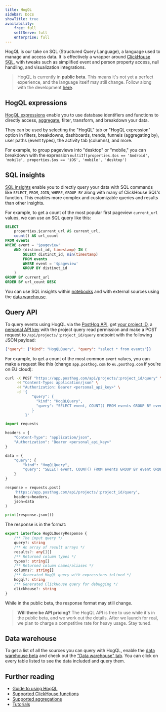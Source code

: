 ```yaml
---
title: HogQL
sidebar: Docs
showTitle: true
availability:
    free: full
    selfServe: full
    enterprise: full
---
```



HogQL is our take on SQL (Structured Query Language), a language used to manage and access data. It is effectively a wrapper around [ClickHouse SQL](https://clickhouse.com/docs/en/sql-reference), with tweaks such as simplified event and person property access, null handling, and visualization integrations.

> HogQL is currently in **public beta**. This means it's not yet a perfect experience, and the language itself may still change. Follow along with the development [here](https://github.com/PostHog/meta/issues/81).

## HogQL expressions

[HogQL expressions](/docs/hogql/expressions) enable you to use database identifiers and functions to directly access, [aggregate](/docs/hogql/aggregations), filter, transform, and breakdown your data.

They can be used by selecting the "HogQL" tab or "HogQL expression" option in filters, breakdowns, dashboards, trends, funnels (aggregating by), user paths (event types), the activity tab (columns), and more.

For example, to group pageviews into "desktop" or "mobile," you can breakdown with the expression `multiIf(properties.$os == 'Android', 'mobile', properties.$os == 'iOS', 'mobile', 'desktop')`

<ProductScreenshot
  imageLight={ExpressionLight}
  imageDark={ExpressionDark}
  alt="HogQL expression example"
/>

## SQL insights

[SQL insights](/docs/product-analytics/sql) enable you to directly query your data with SQL commands like `SELECT`, `FROM`, `JOIN`, `WHERE`, `GROUP BY` along with many of ClickHouse SQL's function. This enables more complex and customizable queries and results than other insights.

For example, to get a count of the most popular first pageview `current_url` values, we can use an SQL query like this:

```sql
SELECT 
    properties.$current_url AS current_url,
    count() AS url_count
FROM events
WHERE event = '$pageview'
    AND (distinct_id, timestamp) IN (
        SELECT distinct_id, min(timestamp)
        FROM events
        WHERE event = '$pageview'
        GROUP BY distinct_id
    )
GROUP BY current_url
ORDER BY url_count DESC
```

<ProductScreenshot
  imageLight={SQLLight}
  imageDark={SQLDark}
  alt="HogQL SQL insight"
/>

You can use SQL insights within [notebooks](/docs/notebooks) and with external sources using the [data warehouse](/docs/data-warehouse).

## Query API

To query events using HogQL via the [PostHog API](/docs/api/query), get [your project ID](https://us.posthog.com/settings/project-details#variables), a [personal API key](https://us.posthog.com/settings/user-api-keys) with the project query read permission and make a POST request to `/api/projects/:project_id/query` endpoint with the following JSON payload:

```json
{"query": {"kind": "HogQLQuery", "query": "select * from events"}}
```

For example, to get a count of the most common `event` values, you can make a request like this (change `app.posthog.com` to `eu.posthog.com` if you're on EU cloud):

<MultiLanguage>

```bash
curl -X POST "https://app.posthog.com/api/projects/:project_id/query" \
     -H "Content-Type: application/json" \
     -H "Authorization: Bearer <personal_api_key>" \
     -d '{
            "query": {
              "kind": "HogQLQuery", 
              "query": "SELECT event, COUNT() FROM events GROUP BY event ORDER BY COUNT() DESC"
            }
         }'
```

```python
import requests

headers = {
    "Content-Type": "application/json",
    "Authorization": "Bearer <personal_api_key>"
}

data = {
    "query": {
        "kind": "HogQLQuery",
        "query": "SELECT event, COUNT() FROM events GROUP BY event ORDER BY COUNT() DESC"
    }
}

response = requests.post(
    'https://app.posthog.com/api/projects/:project_id/query', 
    headers=headers, 
    json=data
)

print(response.json())
```
</MultiLanguage>

The response is in the format:

```ts
export interface HogQLQueryResponse {
    /** The input query */
    query?: string
    /** An array of result arrays */
    results?: any[][]
    /** Returned column types */
    types?: string[]
    /** Returned column names/aliases */
    columns?: string[]
    /** Generated HogQL query with expressions inlined */
    hogql?: string
    /** Generated ClickHouse query for debugging */
    clickhouse?: string
}
```

While in the public beta, the response format may still change. 

> **Will there be API pricing?** The HogQL API is free to use while it's in the public beta, and we work out the details. After we launch for real, we plan to charge a competitive rate for heavy usage. Stay tuned.

## Data warehouse

To get a list of all the sources you can query with HogQL, enable the [data warehouse beta](https://us.posthog.com/#panel=feature-previews) and check out the ["Data warehouse" tab](https://us.posthog.com/data-warehouse). You can click on every table listed to see the data included and query them.

<DataWarehouseScreenshot
  imageLight={WarehouseLight}
  imageDark={WarehouseDark}
  alt="Data warehouse example"
/>

## Further reading

- [Guide to using HogQL](/docs/hogql/guide)
- [Supported ClickHouse functions](/docs/hogql/clickhouse-functions)
- [Supported aggregations](/docs/hogql/aggregations)
- [Tutorials](/docs/hogql/tutorials)
